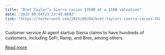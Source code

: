 ```yaml
---
title: "Bret Taylor’s Sierra raises $350M at a $10B valuation"
date: "2025-09-04T23:33:40.000Z"
link: "https://techcrunch.com/2025/09/04/bret-taylors-sierra-raises-350m-at-a-10b-valuation/"
---
```


Customer service AI agent startup Sierra claims to have hundreds of customers, including SoFi, Ramp, and Brex, among others. 

[Read more](https://techcrunch.com/2025/09/04/bret-taylors-sierra-raises-350m-at-a-10b-valuation/)
